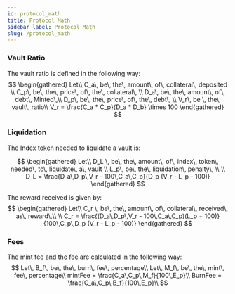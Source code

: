 ```yaml
---
id: protocol_math
title: Protocol Math
sidebar_label: Protocol Math
slug: /protocol_math
---
```



<link
    rel="stylesheet"
    href="https://cdn.jsdelivr.net/npm/katex@0.12.0/dist/katex.min.css"
    integrity="sha384-AfEj0r4/OFrOo5t7NnNe46zW/tFgW6x/bCJG8FqQCEo3+Aro6EYUG4+cU+KJWu/X"
    crossOrigin="anonymous"
/>

### Vault Ratio
The vault ratio is defined in the following way:
$$
\begin{gathered}
Let\\
C_a\, be\, the\, amount\, of\, collateral\, deposited \\
C_p\, be\, the\, price\, of\, the\, collateral\, \\
D_a\, be\, the\, amount\, of\, debt\, Minted\,\\
D_p\, be\, the\, price\, of\, the\, debt\, \\
V_r\, be \, the\, vault\, ratio\\
V_r =  \frac{C_a * C_p}{D_a * D_b} \times 100
\end{gathered}
$$ 

### Liquidation

The Index token needed to liquidate a vault is:

$$
\begin{gathered}
Let\\
D_L \, be\, the\, amount\, of\, index\, token\, needed\, to\, liquidate\, a\, vault \\
L_p\, be\, the\, liquidation\, penalty\, \\
\\
D_L =  \frac{D_a\,D_p\,V_r - 100\,C_a\,C_p}{D_p (V_r - L_p - 100)}
\end{gathered}
$$

The reward received is given by:
$$
\begin{gathered}
Let\\
C_r \, be\, the\, amount\, of\, collateral\, received\, as\, reward\,\\
\\
C_r =  \frac{(D_a\,D_p\,V_r - 100\,C_a\,C_p)(L_p + 100)}{100\,C_p\,D_p (V_r - L_p - 100)}
\end{gathered}
$$

### Fees

The mint fee and the fee are calculated in the following way:
$$
Let\, B_f\, be\, the\, burn\, fee\, percentage\\
Let\, M_f\, be\, the\, mint\, fee\, percentage\\
mintFee = \frac{C_a\,C_p\,M_f}{100\,E_p}\\
BurnFee = \frac{C_a\,C_p\,B_f}{100\,E_p}\\
$$